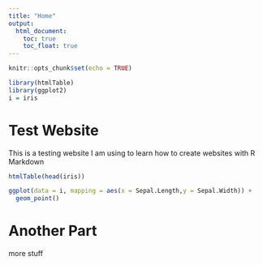 ---
title: "Home"
output: 
  html_document:
    toc: true
    toc_float: true
---

```{r setup, include=FALSE}
knitr::opts_chunk$set(echo = TRUE)
```
```{r, echo = FALSE}
library(htmlTable)
library(ggplot2)
i = iris
```


# **Test Website**

This is a testing website I am using to learn how to create websites with R Markdown

```{r, echo=FALSE}
htmlTable(head(iris))
```

```{r, echo = FALSE}
ggplot(data = i, mapping = aes(x = Sepal.Length,y = Sepal.Width)) + 
  geom_point()
```


# **Another Part**

more stuff